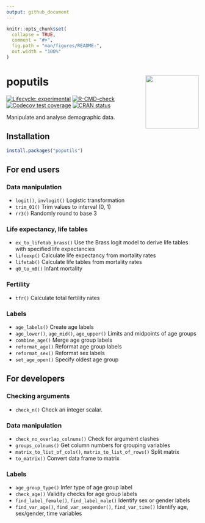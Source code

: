 ```yaml
---
output: github_document
---
```


<!-- README.md is generated from README.Rmd. Please edit that file -->

```r
knitr::opts_chunk$set(
  collapse = TRUE,
  comment = "#>",
  fig.path = "man/figures/README-",
  out.width = "100%"
)
```

# poputils <img src="man/figures/logo.png" align="right" height="139" alt="" />

<!-- badges: start -->
[![Lifecycle: experimental](https://img.shields.io/badge/lifecycle-experimental-orange.svg)](https://lifecycle.r-lib.org/articles/stages.html#experimental)
[![R-CMD-check](https://github.com/bayesiandemography/poputils/actions/workflows/R-CMD-check.yaml/badge.svg)](https://github.com/bayesiandemography/poputils/actions/workflows/R-CMD-check.yaml)
[![Codecov test coverage](https://codecov.io/gh/bayesiandemography/poputils/branch/main/graph/badge.svg)](https://app.codecov.io/gh/bayesiandemography/poputils?branch=main)
[![CRAN status](https://www.r-pkg.org/badges/version/poputils)](https://CRAN.R-project.org/package=poputils)
<!-- badges: end -->

Manipulate and analyse demographic data.

## Installation

``` r
install.packages("poputils")
```

## For end users

### Data manipulation

- `logit()`, `invlogit()` Logistic transformation
- `trim_01()` Trim values to interval (0, 1)
- `rr3()` Randomly round to base 3


### Life expectancy, life tables

- `ex_to_lifetab_brass()` Use the Brass logit model to derive
  life tables with specified life expectancies
- `lifeexp()` Calculate life expectancy from mortality rates
- `lifetab()` Calculate life tables from mortality rates
- `q0_to_m0()` Infant mortality


### Fertility

- `tfr()` Calculate total fertility rates


### Labels

- `age_labels()` Create age labels
- `age_lower()`, `age_mid()`, `age_upper()` Limits and midpoints of age groups
- `combine_age()` Merge age group labels
- `reformat_age()` Reformat age group labels
- `reformat_sex()` Reformat sex labels
- `set_age_open()` Specify oldest age group


## For developers

### Checking arguments

- `check_n()` Check an integer scalar.

### Data manipulation

- `check_no_overlap_colnums()` Check for argument clashes
- `groups_colnums()` Get column numbers for grouping variables
- `matrix_to_list_of_cols()`, `matrix_to_list_of_rows()` Split matrix
- `to_matrix()` Convert data frame to matrix

### Labels

- `age_group_type()` Infer type of age group label
- `check_age()` Validity checks for age group labels
- `find_label_female()`, `find_label_male()` Identify sex or gender labels
- `find_var_age()`, `find_var_sexgender()`, `find_var_time()` Identify age, sex/gender, time variables


